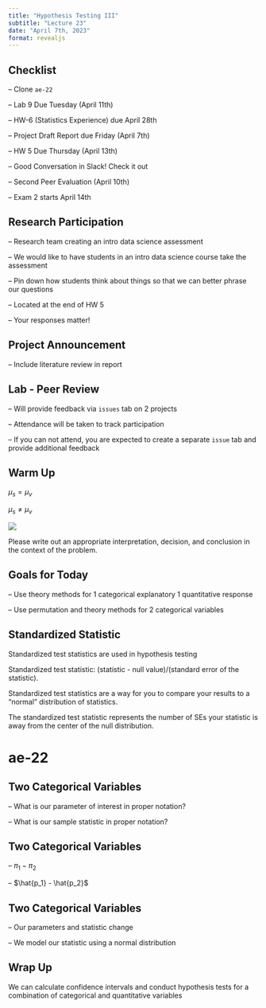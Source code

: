 ```yaml
---
title: "Hypothesis Testing III"
subtitle: "Lecture 23"
date: "April 7th, 2023"
format: revealjs
---
```


## Checklist

-- Clone `ae-22`

-- Lab 9 Due Tuesday (April 11th)

-- HW-6 (Statistics Experience) due April 28th

-- Project Draft Report due Friday (April 7th)

-- HW 5 Due Thursday (April 13th)  

-- Good Conversation in Slack! Check it out

-- Second Peer Evaluation (April 10th)

-- Exam 2 starts April 14th

## Research Participation 

-- Research team creating an intro data science assessment

-- We would like to have students in an intro data science course take the assessment

-- Pin down how students think about things so that we can better phrase our questions

-- Located at the end of HW 5 

-- Your responses matter!

## Project Announcement  

-- Include literature review in report 

## Lab - Peer Review 

-- Will provide feedback via `issues` tab on 2 projects 

-- Attendance will be taken to track participation 

-- If you can not attend, you are expected to create a separate `issue` tab and provide additional feedback

## Warm Up{.smaller}

$\mu_s = \mu_v$

$\mu_s \neq \mu_v$

![](/slides/images/iris.dist.png)

Please write out an appropriate interpretation, decision, and conclusion in the context of the problem.


## Goals for Today 

-- Use theory methods for 1 categorical explanatory 1 quantitative response 

-- Use permutation and theory methods for 2 categorical variables 

## Standardized Statistic 

Standardized test statistics are used in hypothesis testing

Standardized test statistic: (statistic - null value)/(standard error of the statistic).

Standardized test statistics are a way for you to compare your results to a “normal” distribution of statistics.

The standardized test statistic represents the number of SEs your statistic is away from the center of the null distribution.

# ae-22 

## Two Categorical Variables

-- What is our parameter of interest in proper notation?

-- What is our sample statistic in proper notation?

## Two Categorical Variables 

-- $\pi_1 - \pi_2$

-- $\hat{p_1} - \hat{p_2}$

## Two Categorical Variables 

-- Our parameters and statistic change

-- We model our statistic using a normal distribution 


## Wrap Up 

We can calculate confidence intervals and conduct hypothesis tests for a combination of categorical and quantitative variables 



